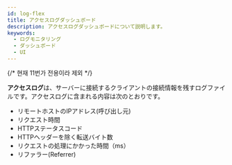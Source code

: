 ```yaml
---
id: log-flex
title: アクセスログダッシュボード
description: アクセスログダッシュボードについて説明します。
keywords:
  - ログモニタリング
  - ダッシュボード
  - UI
---
```


{/* 현재 11번가 전용이라 제외 */}

**アクセスログ**は、サーバーに接続するクライアントの接続情報を残すログファイルです。アクセスログに含まれる内容は次のとおりです。 

- リモートホストのIPアドレス(呼び出し元)
- リクエスト時間
- HTTPステータスコード
- HTTPヘッダーを除く転送バイト数
- リクエストの処理にかかった時間（ms）
- リファラー(Referrer)
